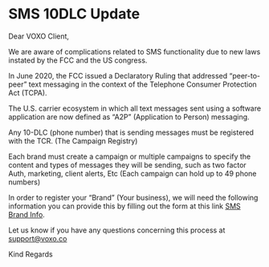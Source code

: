 # SMS 10DLC Update
Dear VOXO Client,

We are aware of complications related to SMS functionality due to new laws instated by the FCC and the US congress.

In June 2020, the FCC issued a Declaratory Ruling that addressed “peer-to-peer” text messaging in the context of the Telephone Consumer Protection Act (TCPA).

The U.S. carrier ecosystem in which all text messages sent using a software application are now defined as “A2P” (Application to Person) messaging.

Any 10-DLC (phone number) that is sending messages must be registered with the TCR. (The Campaign Registry)

Each brand must create a campaign or multiple campaigns to specify the content and types of messages they will be sending, such as two factor Auth, marketing, client alerts, Etc (Each campaign can hold up to 49 phone numbers)

In order to register your “Brand” (Your business), we will need the following information you can provide this by filling out the form at this link [SMS Brand Info](https://docs.google.com/forms/d/e/1FAIpQLSdF3kNjh8WACmjLtnEEIupPmYELPR9dG2JOIUa0b1lMC65_cg/viewform?usp=sf_link).

Let us know if you have any questions concerning this process at [support@voxo.co](support@voxo.co)

Kind Regards